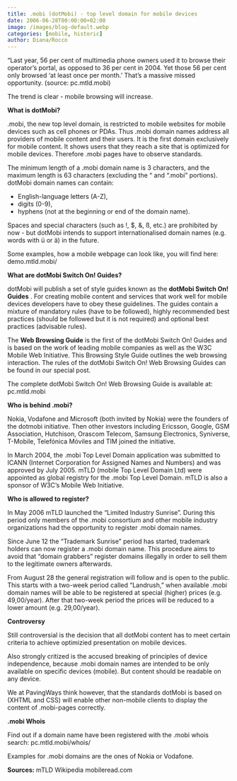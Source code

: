 ```yaml
---
title: .mobi (dotMobi) - top level domain for mobile devices
date: 2006-06-28T00:00:00+02:00
image: /images/blog-default.webp
categories: [mobile, historic]
author: Diana/Rocco
---
```


<div class="entry-content">
“Last year, 56 per cent of multimedia phone owners used it to browse their operator’s portal, as opposed to 36 per cent in 2004. Yet those 56 per cent only browsed ‘at least once per month.’ That’s a massive missed opportunity. (source: pc.mtld.mobi)



The trend is clear - mobile browsing will increase.**What is dotMobi?** 



.mobi, the new top level domain, is restricted to mobile websites for mobile devices such as cell phones or PDAs. Thus .mobi domain names address all providers of mobile content and their users. It is the first domain exclusively for mobile content. It shows users that they reach a site that is optimized for mobile devices. Therefore .mobi pages have to observe standards.



The minimum length of a .mobi domain name is 3 characters, and the maximum length is 63 characters (excluding the “ and “.mobi” portions). dotMobi domain names can contain:<ul>	<li>English-language letters (A-Z),</li>	<li>digits (0-9),</li>	<li>hyphens (not at the beginning or end of the domain name).</li></ul>

Spaces and special characters (such as !, $, &, ß, etc.)  are prohibited by now - but dotMobi intends to support internationalised domain names (e.g. words with ü or ä) in the future.



Some examples, how a mobile webpage can look like, you will find here: demo.mtld.mobi/

**What are dotMobi Switch On! Guides?** 



dotMobi will publish a set of style guides known as the **dotMobi Switch On! Guides** . For creating mobile content and services that work well for mobile devices developers have to obey these guidelines. The guides contain a mixture of mandatory rules (have to be followed), highly recommended best practices (should be followed but it is not required) and optional best practices (advisable rules).



The **Web Browsing Guide**  is the first of the dotMobi Switch On! Guides and is based on the work of leading mobile companies as well as the W3C Mobile Web Initiative. This Browsing Style Guide outlines the web browsing interaction. The rules of the dotMobi Switch On! Web Browsing Guides can be found in our special post.



The complete dotMobi Switch On! Web Browsing Guide is available at: pc.mtld.mobi

**Who is behind .mobi?** 



Nokia, Vodafone and Microsoft (both invited by Nokia) were the founders of the dotmobi initiative. Then other investors including Ericsson, Google, GSM Association, Hutchison, Orascom Telecom, Samsung Electronics, Syniverse, T-Mobile, Telefónica Móviles and TIM joined the initiative.



In March 2004, the .mobi Top Level Domain application was submitted to ICANN (Internet Corporation for Assigned Names and Numbers) and was approved by July 2005. mTLD (mobile Top Level Domain Ltd) were appointed as global registry for the .mobi Top Level Domain. mTLD is also a sponsor of W3C’s Mobile Web Initiative.

**Who is allowed to register?** 



In May 2006 mTLD launched the “Limited Industry Sunrise”. During this period only members of the .mobi consortium and other mobile industry organizations had the opportunity to register .mobi domain names.



Since June 12 the “Trademark Sunrise” period has started, trademark holders can now register a .mobi domain name. This procedure aims to avoid that “domain grabbers” register domains illegally in order to sell them to the legitimate owners afterwards.



From August 28 the general registration will follow and is open to the public. This starts with a two-week period called “Landrush,” when available .mobi domain names will be able to be registered at special (higher) prices (e.g. 49,00/year). After that two-week period the prices will be reduced to a lower amount (e.g. 29,00/year).

**Controversy** 



Still controversial is the decision that all dotMobi content has to meet certain criteria to achieve optimizied presentation on mobile devices. 



Also strongly critized is the accused breaking of principles of device independence, because .mobi domain names are intended to be only available on specific devices (mobile). But content should be readable on any device.



We at PavingWays think however, that the standards dotMobi is based on (XHTML and CSS) will enable other non-mobile clients to display the content of .mobi-pages correctly.

**.mobi Whois** 

Find out if a domain name have been registered with the .mobi whois search: pc.mtld.mobi/whois/



Examples for .mobi domains are the ones of Nokia or Vodafone.

**Sources:** mTLDWikipediamobileread.com
</div>

